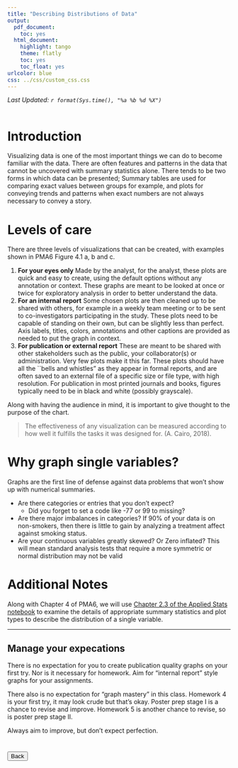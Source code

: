 ```yaml
---
title: "Describing Distributions of Data"
output:
  pdf_document:
    toc: yes
  html_document:
    highlight: tango
    theme: flatly
    toc: yes
    toc_float: yes
urlcolor: blue
css: ../css/custom_css.css
---
```


_Last Updated: `r format(Sys.time(), "%a %b %d %X")` _   
<br>


# Introduction

Visualizing data is one of the most important things we can do to become familiar with the data. There are often features and patterns in the data that cannot be uncovered with summary statistics alone. There tends to be two forms in which data can be presented; Summary tables are used for comparing exact values between groups for example, and plots for conveying trends and patterns when exact numbers are not always necessary to convey a story. 

# Levels of care

There are three levels of visualizations that can be created, with examples shown in PMA6 Figure 4.1 a, b and c.

1. **For your eyes only** Made by the analyst, for the analyst, these plots are quick and easy to create, using the default options without any annotation or context. These graphs are meant to be looked at once or twice for exploratory analysis in order to better understand the data. 
2. **For an internal report** Some chosen plots are then cleaned up to be shared with others, for example in a weekly team meeting or to be sent to co-investigators participating in the study. These plots need to be capable of standing on their own, but can be slightly less than perfect. Axis labels, titles, colors, annotations and other captions are provided as needed to put the graph in context. 
3. **For publication or external report**  These are meant to be shared with other stakeholders such as the public, your collaborator(s) or administration. Very few plots make it this far. These plots should have all the ``bells and whistles" as they appear in formal reports, and are often saved to an external file of a specific size or file type, with high resolution. For publication in most printed journals and books, figures typically need to be in black and white (possibly grayscale). 


Along with having the audience in mind, it is important to give thought to the purpose of the chart. 

> The effectiveness of any visualization can be measured according to how well it fulfills the tasks it was designed for. (A. Cairo, 2018). 

# Why graph single variables? 

Graphs are the first line of defense against data problems that won't show up with numerical summaries.

* Are there categories or entries that you don't expect? 
    - Did you forget to set a code like -77 or 99 to missing? 
* Are there major imbalances in categories? If 90% of your data is on non-smokers, then there is little to gain by analyzing a treatment affect against smoking status. 
* Are your continuous variables greatly skewed? Or Zero inflated? This will mean standard analysis tests that require a more symmetric or normal distribution may not be valid

# Additional Notes

Along with Chapter 4 of PMA6, we will use [Chapter 2.3 of the Applied Stats notebook](https://norcalbiostat.github.io/AppliedStatistics_notes/univariate-visualizations.html) to examine the details of appropriate summary statistics and plot types to describe the distribution of a single variable. 


----

<div class="alert-warning">

# Manage your expecations

There is no expectation for you to create publication quality graphs on your first try. Nor is it necessary for homework. Aim for "internal report" style graphs for your assignments. 

There also is no expectation for "graph mastery" in this class. Homework 4 is your first try, it may look crude but that's okay. Poster prep stage I is a chance to revise and improve. Homework 5 is another chance to revise, so is poster prep stage II. 

Always aim to improve, but don't expect perfection. 

</div>


# <a href="https://norcalbiostat.github.io/MATH615/"><button type="button">Back</button> </a>




